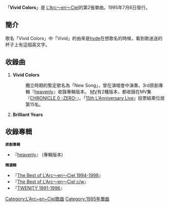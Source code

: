 {{Infobox Single 
| Name        = Vivid Colors
| Artist      = [[L'Arc〜en〜Ciel|L'Arc〜en〜Ciel]]
| Album       = [[heavenly_(L'Arc〜en〜Cielのアルバム)|heavenly]]
| A-side      = Vivid Colors
| B-side      = Brilliant Years
| Released    = 1995年7月6日<br />2006年8月30日（重發盤）
| Format      = 
| Recorded    = 
| Genre       = [[J-POP|J-POP]]
| Length      = 12分51秒
| Label       = [[Ki/oon_Sony_Records|Ki/oon Sony Records]]
| Writer         = [[hyde|hyde]] （作詞）<br/>[[ken|ken]] （作曲）
| Producer    = L'Arc〜en〜Ciel<br />[[西平彰|西平彰]]
| Certification  =
| Chart position =當週排行第16名（[[ORICON|ORICON]]）
| Last single = [[and_She_Said|and She Said]]<br />（1994年）
| This single = '''Vivid Colors'''<br />（1995年）
| Next single = [[夏之憂鬱_-time_to_say_good-bye-|夏之憂鬱 -time to say good-bye-]]([夏之憂鬱 -time to say good-bye])<br />（1995年）
}}
「'''Vivid Colors'''」是 [[L'Arc〜en〜Ciel|L'Arc〜en〜Ciel]]的第2張單曲。1995年7月6日發行。

== 簡介 ==
歌名「Vivid Colors」中「Vivid」的由來是[[hyde|hyde]]在想歌名的時候，看到歌迷送的杯子上有這個英文字。

== 收錄曲 ==
#'''Vivid Colors'''
#:獨立時期的暫定歌名為「New Song」，曾在演唱會中演奏。3rd原創專輯『[[heavenly_(原創專輯)|heavenly]]』收錄專輯版本。 [[MV|MV]]有2種版本，都收錄在MV集『[[CHRONICLE_0_-ZERO-|CHRONICLE 0 -ZERO-]]』。「[[15th_L'Anniversary_Live|15th L'Anniversary Live]]」投票結果位居第15名。
#'''Brilliant Years'''

== 收錄專輯 ==
;<small>'''原創專輯'''</small>
*『[[heavenly_(原創專輯)|heavenly]]』 (專輯版本)
;<small>'''精選輯'''</small>
*『[[The_Best_of_L'Arc〜en〜Ciel|The Best of L'Arc〜en〜Ciel 1994-1998]]』 
*『[[The_Best_of_L'Arc〜en〜Ciel|The Best of L'Arc〜en〜Ciel c/w]]』 
*『[[TWENITY|TWENITY 1991-1996]]』 

{{L'Arc~en~Ciel}}
{{日本有線大獎}}

{{DEFAULTSORT: Vivid Colors }}
[[Category:L'Arc~en~Ciel歌曲|Category:L'Arc~en~Ciel歌曲]]
[[Category:1995年單曲|Category:1995年單曲]]